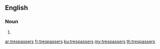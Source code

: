 ==English==

===Noun===
{{head|en|plural}}

# {{plural of|trespasser|lang=en}}

[[ar:trespassers]]
[[fr:trespassers]]
[[ku:trespassers]]
[[my:trespassers]]
[[th:trespassers]]